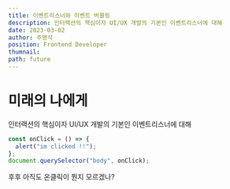 ```yaml
---
title: 이벤트리스너와 이벤트 버블링
description: 인터랙션의 핵심이자 UI/UX 개발의 기본인 이벤트리스너에 대해
date: 2023-03-02
author: 주영석
position: Frontend Developer 
thumnail: 
path: future
---
```


# 미래의 나에게

인터랙션의 핵심이자 UI/UX 개발의 기본인 이벤트리스너에 대해

```js
const onClick = () => {
  alert("im clicked !!");
};
document.querySelector("body", onClick);
```

후후 아직도 온클릭이 뭔지 모르겠나?
